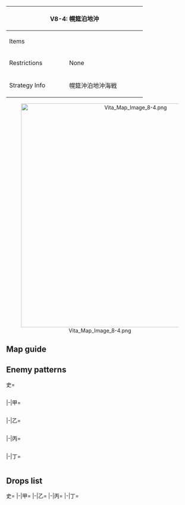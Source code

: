 {| class="article-table" style="width:100%;"
|-
! colspan="2" style="text-align:center;width:70%;" | V8-4: 幌筵泊地沖
| rowspan="3" style="text-align:center;width:30%;" | [[File:Vita Map Banner 8-4.png|400px]]
|-
! Items
| {{Fuel}}{{Ammo}}
|-
! Restrictions
| None
|-
! Strategy Info
|幌筵沖泊地沖海戦
|北方の我が重要拠点、幌筵泊地方面に敵の大規模な艦隊の接近<br>が確認された。北方艦隊全力を以て出撃し、これを撃滅せよ！
|}
<center>[[File:Vita Map Image 8-4.png|600px]]</center>
==Map guide==
{{Map/Branching
|id = V8-4
|0 -> A/storm, B = * Random 50%/50% chance
|B -> D, E =*Meet any of the following requirements to route to E :
**CV(B) + (F)BB(V) ≧ 1
**SS(V) ≧ 3
*Do not meet the requirements for E and meet the following ones to route to D :
**CL is Fleet flagship and DD ≧ 3
**1 ≧ CA ≧ 2 and DD ≧ 3
*Failure to meet any of the above requirements triggers random routing:
**25% chance for D
**75% chance for E
|C -> E = *Meet any of the following requirements :
**CV(B) + (F)BB(V) ≧ 1
**SS(V) ≧ 1
**DD ≦ 1
|C -> F =* Do not meet the requirements for E
|E -> F, G/resource =*Having more than 1 CV(B) + (F)BB(V) '''FORCES''' F
*Otherwise, meet any of the following requirements to route to G:
** DD ≧ 4
** {{ShipLink|Akitsu Maru}} in the fleet and DD ≧ 2
** DD ≧ 3 and CL ≧ 1
*Not meeting the requirements for G and having SS(V) ≧ 2 routes to F.
*Failure to meet any of the above mentioned requirements triggers random routing:
**35% chance for G
**65% chance for F
}}

==Enemy patterns==
<tabber>史=
<div class="scrollable" style="width:800px;max-height:400px;overflow:auto;">
{{Map/Nodes|name=北方潜水艦隊
|B
|Normal/BaseXP
|{{Formation|Echelon}}
|100
|534
|532
|532
|530
|530
|-
|B
|Normal/BaseXP
|{{Formation|Line Abreast}}
|100
|534
|532
|532
|530
|530
|-
}}
{{Map/Nodes|name=深海北方水雷戦隊 I群
|C
|Normal/BaseXP
|{{Formation|Line Ahead}}
|120
|555
|559
|559
|576
|575
|575
|-
|C
|Normal/BaseXP
|{{Formation|Double Line}}
|120
|555
|559
|559
|576
|575
|575
|-
|C
|Normal/BaseXP
|{{Formation|Line Ahead}}
|100
|555
|559
|559
|575
|575
|-
|C
|Normal/BaseXP
|{{Formation|Double Line}}
|100
|555
|559
|559
|575
|575
|-
}}
{{Map/Nodes|name=深海北方水雷戦隊 II群
|D
|Normal/BaseXP
|{{Formation|Line Ahead}}
|130
|527
|555
|576
|576
|575
|575
|-
|D
|Normal/BaseXP
|{{Formation|Double Line}}
|130
|527
|555
|576
|576
|575
|575
|-
}}
{{Map/Nodes|name=北方急派任務部隊
|E
|Normal/BaseXP
|{{Formation|Diamond}}
|240
|579
|528
|529
|555
|576
|576
|-
|E
|Normal/BaseXP
|{{Formation|Diamond}}
|230
|528
|528
|529
|555
|576
|576
|-
|E
|Normal/BaseXP
|{{Formation|Diamond}}
|200
|528
|528
|529
|519
|575
|575
|-
}}
{{Map/Nodes|name=北方急派巡洋艦隊
|F
|Normal/BaseXP
|{{Formation|Line Ahead}}
|220
|555
|527
|527
|592
|576
|576
|-
|F
|Normal/BaseXP
|{{Formation|Double Line}}
|220
|555
|527
|527
|592
|576
|576
|-
|F
|Normal/BaseXP
|{{Formation|Line Ahead}}
|190
|555
|527
|527
|591
|575
|575
|-
|F
|Normal/BaseXP
|{{Formation|Double Line}}
|190
|555
|527
|527
|591
|575
|575
|-
}}
{{Map/Nodes|name=深海北方主力艦隊
|I
|Boss/BaseXP
|{{Formation|Line Ahead}}
|310
|543
|528
|529
|529
|577
|577
|-
|I
|Boss/BaseXP
|{{Formation|Line Ahead}}
|290
|543
|529
|529
|560
|576
|576
|-
|I
|Boss/BaseXP
|{{Formation|Line Ahead}}
|270
|543
|529
|529
|520
|576
|576
|-
|I
|Boss/BaseXP
|{{Formation|Line Ahead}}
|250
|543
|529
|529
|520
|575
|575
|-
}}
</div> <!-- overflow -->
|-|甲=
<div class="scrollable" style="width:800px;max-height:400px;overflow:auto;">
{{Map/Nodes|name=北方潜水艦隊
|B
|Normal/BaseXP
|{{Formation|Echelon}}
|80
|534
|532
|530
|530
|-
|B
|Normal/BaseXP
|{{Formation|Line Abreast}}
|80
|534
|532
|530
|530
|-
|B
|Normal/BaseXP
|{{Formation|Echelon}}
|70
|532
|532
|530
|530
|-
}}
{{Map/Nodes|name=深海北方水雷戦隊 I群
|C
|Normal/BaseXP
|{{Formation|Line Ahead}}
|100
|555
|559
|559
|575
|575
|-
|C
|Normal/BaseXP
|{{Formation|Double Line}}
|100
|555
|559
|559
|575
|575
|-
|C
|Normal/BaseXP
|{{Formation|Line Ahead}}
|70
|554
|521
|521
|501
|501
|-
|C
|Normal/BaseXP
|{{Formation|Double Line}}
|70
|554
|521
|521
|501
|501
|-
}}
{{Map/Nodes|name=深海北方水雷戦隊 II群
|D
|Normal/BaseXP
|{{Formation|Line Ahead}}
|110
|527
|555
|576
|575
|575
|-
|D
|Normal/BaseXP
|{{Formation|Double Line}}
|110
|527
|555
|576
|575
|575
|-
|D
|Normal/BaseXP
|{{Formation|Line Ahead}}
|90
|527
|519
|576
|501
|501
|-
|D
|Normal/BaseXP
|{{Formation|Double Line}}
|90
|527
|519
|576
|501
|501
|-
}}
{{Map/Nodes|name=北方急派任務部隊
|E
|Normal/BaseXP
|{{Formation|Diamond}}
|200
|528
|528
|529
|519
|575
|575
|-
|E
|Normal/BaseXP
|{{Formation|Diamond}}
|190
|528
|528
|524
|518
|575
|575
|-
|E
|Normal/BaseXP
|{{Formation|Diamond}}
|180
|528
|525
|524
|518
|575
|575
|-
|E
|Normal/BaseXP
|{{Formation|Diamond}}
|170
|528
|524
|518
|575
|501
|501
|-
}}
{{Map/Nodes|name=北方急派巡洋艦隊
|F
|Normal/BaseXP
|{{Formation|Line Ahead}}
|190
|555
|527
|527
|591
|575
|575
|-
|F
|Normal/BaseXP
|{{Formation|Double Line}}
|190
|555
|527
|527
|591
|575
|575
|-
|F
|Normal/BaseXP
|{{Formation|Line Ahead}}
|160
|555
|527
|522
|575
|501
|501
|-
|F
|Normal/BaseXP
|{{Formation|Double Line}}
|160
|555
|527
|522
|575
|501
|501
|-
}}
{{Map/Nodes|name=深海北方主力艦隊
|I
|Boss/BaseXP
|{{Formation|Line Ahead}}
|270
|543
|529
|529
|520
|576
|576
|-
|I
|Boss/BaseXP
|{{Formation|Line Ahead}}
|250
|543
|529
|529
|520
|575
|575
|-
|I
|Boss/BaseXP
|{{Formation|Line Ahead}}
|220
|543
|524
|524
|520
|575
|575
|-
|I
|Boss/BaseXP
|{{Formation|Line Ahead}}
|190
|542
|524
|520
|575
|501
|501
|-
}}
</div> <!-- overflow -->
|-|乙=
<div class="scrollable" style="width:800px;max-height:400px;overflow:auto;">
{{Map/Nodes|name=北方潜水艦隊
|B
|Normal/BaseXP
|{{Formation|Echelon}}
|70
|532
|532
|530
|530
|-
|B
|Normal/BaseXP
|{{Formation|Echelon}}
|50
|532
|530
|530
|-
|B
|Normal/BaseXP
|{{Formation|Echelon}}
|40
|530
|530
|530
|-
|B
|Normal/BaseXP
|{{Formation|Echelon}}
|30
|530
|530
|-
}}
{{Map/Nodes|name=深海北方水雷戦隊 I群
|C
|Normal/BaseXP
|{{Formation|Line Ahead}}
|70
|554
|521
|521
|501
|501
|-
|C
|Normal/BaseXP
|{{Formation|Double Line}}
|70
|554
|521
|521
|501
|501
|-
|C
|Normal/BaseXP
|{{Formation|Double Line}}
|60
|554
|521
|521
|501
|501
|-
|C
|Normal/BaseXP
|{{Formation|Double Line}}
|55
|518
|521
|501
|501
|501
|-
|C
|Normal/BaseXP
|{{Formation|Double Line}}
|50
|518
|508
|501
|501
|501
|-
}}
{{Map/Nodes|name=深海北方水雷戦隊 II群
|D
|Normal/BaseXP
|{{Formation|Line Ahead}}
|90
|527
|519
|576
|501
|501
|-
|D
|Normal/BaseXP
|{{Formation|Double Line}}
|90
|527
|519
|576
|501
|501
|-
|D
|Normal/BaseXP
|{{Formation|Line Ahead}}
|70
|522
|519
|575
|501
|501
|-
|D
|Normal/BaseXP
|{{Formation|Double Line}}
|70
|522
|519
|575
|501
|501
|-
}}
{{Map/Nodes|name=北方急派任務部隊
|E
|Normal/BaseXP
|{{Formation|Diamond}}
|180
|528
|525
|524
|518
|575
|575
|-
|E
|Normal/BaseXP
|{{Formation|Diamond}}
|170
|528
|524
|518
|575
|501
|501
|-
|E
|Normal/BaseXP
|{{Formation|Diamond}}
|160
|525
|524
|518
|575
|501
|501
|-
|E
|Normal/BaseXP
|{{Formation|Diamond}}
|150
|525
|524
|518
|501
|501
|-
}}
{{Map/Nodes|name=北方急派巡洋艦隊
|F
|Normal/BaseXP
|{{Formation|Double Line}}
|160
|555
|527
|522
|575
|501
|501
|-
|F
|Normal/BaseXP
|{{Formation|Double Line}}
|130
|554
|522
|522
|501
|501
|-
|F
|Normal/BaseXP
|{{Formation|Double Line}}
|110
|522
|522
|575
|501
|501
|-
|F
|Normal/BaseXP
|{{Formation|Double Line}}
|100
|522
|522
|501
|501
|501
|-
}}
{{Map/Nodes|name=深海北方主力艦隊
|I
|Boss/BaseXP
|{{Formation|Line Ahead}}
|190
|542
|524
|520
|575
|501
|501
|-
|I
|Boss/BaseXP
|{{Formation|Line Ahead}}
|170
|542
|524
|507
|501
|501
|-
|I
|Boss/BaseXP
|{{Formation|Line Ahead}}
|150
|542
|507
|501
|501
|501
|-
}}
</div> <!-- overflow -->
|-|丙=
<div class="scrollable" style="width:800px;max-height:400px;overflow:auto;">
{{Map/Nodes|name=北方潜水艦隊
|B
|Normal/BaseXP
|{{Formation|Echelon}}
|40
|530
|530
|530
|-
|B
|Normal/BaseXP
|{{Formation|Echelon}}
|30
|530
|530
|-
|B
|Normal/BaseXP
|{{Formation|Echelon}}
|20
|530
|-
}}
{{Map/Nodes|name=深海北方水雷戦隊 I群
|C
|Normal/BaseXP
|{{Formation|Double Line}}
|60
|554
|521
|521
|501
|501
|-
|C
|Normal/BaseXP
|{{Formation|Double Line}}
|55
|518
|521
|501
|501
|501
|-
|C
|Normal/BaseXP
|{{Formation|Double Line}}
|50
|518
|508
|501
|501
|501
|-
}}
{{Map/Nodes|name=深海北方水雷戦隊 II群
|D
|Normal/BaseXP
|{{Formation|Line Ahead}}
|70
|522
|519
|575
|501
|501
|-
|D
|Normal/BaseXP
|{{Formation|Double Line}}
|70
|522
|519
|575
|501
|501
|-
|D
|Normal/BaseXP
|{{Formation|Double Line}}
|60
|519
|575
|501
|501
|501
|-
}}
{{Map/Nodes|name=北方急派任務部隊
|E
|Normal/BaseXP
|{{Formation|Diamond}}
|150
|525
|524
|518
|501
|501
|-
|E
|Normal/BaseXP
|{{Formation|Diamond}}
|140
|525
|518
|501
|501
|501
|-
}}
{{Map/Nodes|name=北方急派巡洋艦隊
|F
|Normal/BaseXP
|{{Formation|Double Line}}
|130
|554
|522
|522
|501
|501
|-
|F
|Normal/BaseXP
|{{Formation|Double Line}}
|110
|522
|522
|575
|501
|501
|-
|F
|Normal/BaseXP
|{{Formation|Double Line}}
|100
|522
|522
|501
|501
|501
|-
}}
{{Map/Nodes|name=深海北方主力艦隊
|I
|Boss/BaseXP
|{{Formation|Line Ahead}}
|170
|542
|524
|507
|501
|501
|-
|I
|Boss/BaseXP
|{{Formation|Line Ahead}}
|150
|542
|507
|501
|501
|501
|-
|I
|Boss/BaseXP
|{{Formation|Line Ahead}}
|140
|541
|507
|501
|501
|501
|-
}}
</div> <!-- overflow -->
|-|丁=
<div class="scrollable" style="width:800px;max-height:400px;overflow:auto;">
{{Map/Nodes|name=北方潜水艦隊
|B
|Normal/BaseXP
|{{Formation|Echelon}}
|30
|530
|530
|-
|B
|Normal/BaseXP
|{{Formation|Echelon}}
|20
|530
|-
}}
{{Map/Nodes|name=深海北方水雷戦隊 I群
|C
|Normal/BaseXP
|{{Formation|Double Line}}
|50
|518
|508
|501
|501
|501
|-
}}
{{Map/Nodes|name=深海北方水雷戦隊 II群
|D
|Normal/BaseXP
|{{Formation|Double Line}}
|60
|519
|575
|501
|501
|501
|-
}}
{{Map/Nodes|name=北方急派任務部隊
|E
|Normal/BaseXP
|{{Formation|Diamond}}
|140
|525
|518
|501
|501
|501
|-
}}
{{Map/Nodes|name=北方急派巡洋艦隊
|F
|Normal/BaseXP
|{{Formation|Double Line}}
|100
|522
|522
|501
|501
|501
|-
}}
{{Map/Nodes|name=深海北方主力艦隊
|I
|Boss/BaseXP
|{{Formation|Line Ahead}}
|140
|541
|507
|501
|501
|501
|-
}}
</div> <!-- overflow -->
</tabber>

==Drops list==
<tabber>史=
{{Map/Drops
|regular = true
|no_legend = true
|filter_button = true
|nodes =  B, C, D, E, F, I
|boss = I
|{{ShipFrom|114}} : F, I
|{{ShipFrom|63}} : F, I
|{{ShipFrom|64}} : F, I
|{{ShipFrom|22}} : F, I
|{{ShipFrom|100}} : F, I
|{{ShipFrom|101}} : F, I
|{{ShipFrom|38}} : F, I
|{{ShipFrom|40}} : C, D, E, F, I
|{{ShipFrom|41}} : C, D, E, F, I
|{{ShipFrom|9}} : C, E, F, I
|{{ShipFrom|13}} : C, E, F, I
|{{ShipFrom|49}} : C, D, E, F, I
|{{ShipFrom|18}} : C, D, E, F, I
|{{ShipFrom|11}} : C, D, E, F, I
|{{ShipFrom|34}} : C, D, E, F, I
|{{ShipFrom|35}} : C, D, E, F, I
|{{ShipFrom|36}} : C, D, E, F, I
|{{ShipFrom|37}} : C, D, E, F, I
|{{ShipFrom|15}} : C, D, E, F, I
|{{ShipFrom|16}} : C, D, E, F, I
|{{ShipFrom|10}} : C, D, E, F, I
|{{ShipFrom|32}} : C, D, E, F, I
|{{ShipFrom|12}} : C, D, E, F, I
|{{ShipFrom|33}} : C, D, E, F, I
|{{ShipFrom|14}} : C, D, E, F, I
|{{ShipFrom|414}} : I
|{{ShipFrom|163}} : I
|{{ShipFrom|26}} : I
|{{ShipFrom|27}} : I
|{{ShipFrom|99}} : I
}}
|-|甲=
{{Map/Drops
|regular = true
|no_legend = true
|filter_button = true
|nodes =  B, C, D, E, F, I
|boss = I
|{{ShipFrom|114}} : I
|{{ShipFrom|63}} : F, I
|{{ShipFrom|64}} : F, I
|{{ShipFrom|22}} : D, E, F, I
|{{ShipFrom|100}} : D, E, F, I
|{{ShipFrom|101}} : C, D, E, F, I
|{{ShipFrom|38}} : C, D, E, F, I
|{{ShipFrom|40}} : C, D, E, F, I
|{{ShipFrom|41}} : C, D, E, F, I
|{{ShipFrom|9}} : C, D, E, F, I
|{{ShipFrom|13}} : C, D, E, F, I
|{{ShipFrom|49}} : B, C, D, E, F, I
|{{ShipFrom|18}} : B, C, D, E, F, I
|{{ShipFrom|11}} : C, D, E, F, I
|{{ShipFrom|34}} : C, D, E, F, I
|{{ShipFrom|35}} : C, D, E, F, I
|{{ShipFrom|36}} : C, D, E, F, I
|{{ShipFrom|37}} : C, D, E, F, I
|{{ShipFrom|15}} : C, D, E, F, I
|{{ShipFrom|16}} : C, D, E, F, I
|{{ShipFrom|10}} : C, D, E, F, I
|{{ShipFrom|32}} : C, D, E, F, I
|{{ShipFrom|12}} : C, D, E, F, I
|{{ShipFrom|33}} : C, D, E, F, I
|{{ShipFrom|14}} : B, C, D, E, F, I
|{{ShipFrom|414}} : I
|{{ShipFrom|163}} : I
|{{ShipFrom|26}} : I
|{{ShipFrom|27}} : I
|{{ShipFrom|99}} : I
}}
|-|乙=
{{Map/Drops
|regular = true
|no_legend = true
|filter_button = true
|nodes =  B, C, D, E, F, I
|boss = I
|{{ShipFrom|114}} : I
|{{ShipFrom|63}} : F, I
|{{ShipFrom|64}} : F, I
|{{ShipFrom|22}} : C, D, E, F, I
|{{ShipFrom|100}} : C, D, E, F, I
|{{ShipFrom|101}} : C, D, E, F, I
|{{ShipFrom|38}} : C, D, E, F, I
|{{ShipFrom|40}} : C, D, E, F, I
|{{ShipFrom|41}} : C, D, E, F, I
|{{ShipFrom|9}} : C, D, E, F, I
|{{ShipFrom|13}} : C, D, E, F, I
|{{ShipFrom|49}} : B, C, D, E, F, I
|{{ShipFrom|18}} : B, C, D, E, F, I
|{{ShipFrom|11}} : C, D, E, F, I
|{{ShipFrom|34}} : C, D, E, F, I
|{{ShipFrom|35}} : C, D, E, F, I
|{{ShipFrom|36}} : C, D, E, F, I
|{{ShipFrom|37}} : C, D, E, F, I
|{{ShipFrom|15}} : C, D, E, F, I
|{{ShipFrom|16}} : C, D, E, F, I
|{{ShipFrom|10}} : C, D, E, F, I
|{{ShipFrom|32}} : C, D, E, F, I
|{{ShipFrom|12}} : B, C, D, E, F, I
|{{ShipFrom|33}} : B, C, D, E, F, I
|{{ShipFrom|14}} : B, C, D, E, F, I
|{{ShipFrom|26}} : I
|{{ShipFrom|27}} : I
|{{ShipFrom|99}} : I
}}
|-|丙=
{{Map/Drops
|regular = true
|no_legend = true
|filter_button = true
|nodes =  B, C, D, E, F, I
|boss = I
|{{ShipFrom|114}} : I
|{{ShipFrom|63}} : F, I
|{{ShipFrom|64}} : F, I
|{{ShipFrom|22}} : C, D, E, F, I
|{{ShipFrom|100}} : C, D, E, F, I
|{{ShipFrom|101}} : C, D, E, F, I
|{{ShipFrom|38}} : C, D, E, F, I
|{{ShipFrom|40}} : C, D, E, F, I
|{{ShipFrom|41}} : C, D, E, F, I
|{{ShipFrom|9}} : C, D, E, F, I
|{{ShipFrom|13}} : C, D, E, F, I
|{{ShipFrom|49}} : B, C, D, E, F, I
|{{ShipFrom|18}} : B, C, D, E, F, I
|{{ShipFrom|11}} : C, D, E, F, I
|{{ShipFrom|34}} : C, D, E, F, I
|{{ShipFrom|35}} : C, D, E, F, I
|{{ShipFrom|36}} : C, D, E, F, I
|{{ShipFrom|37}} : C, D, E, F, I
|{{ShipFrom|15}} : C, D, E, F, I
|{{ShipFrom|16}} : C, D, E, F, I
|{{ShipFrom|10}} : C, D, E, F, I
|{{ShipFrom|32}} : C, D, E, F, I
|{{ShipFrom|12}} : B, C, D, E, F, I
|{{ShipFrom|33}} : B, C, D, E, F, I
|{{ShipFrom|14}} : B, C, D, E, F, I
|{{ShipFrom|26}} : I
|{{ShipFrom|27}} : I
|{{ShipFrom|99}} : I
}}
|-|丁=
{{Map/Drops
|regular = true
|no_legend = true
|filter_button = true
|nodes =  B, C, D, E, F, I
|boss = I
|{{ShipFrom|63}} : I
|{{ShipFrom|64}} : I
|{{ShipFrom|22}} : C, D, E, F, I
|{{ShipFrom|100}} : C, D, E, F, I
|{{ShipFrom|101}} : C, D, E, F, I
|{{ShipFrom|38}} : C, D, E, F, I
|{{ShipFrom|40}} : C, D, E, F, I
|{{ShipFrom|41}} : C, D, E, F, I
|{{ShipFrom|9}} : C, D, E, F, I
|{{ShipFrom|13}} : C, D, E, F, I
|{{ShipFrom|49}} : B, C, D, E, F, I
|{{ShipFrom|18}} : B, C, D, E, F, I
|{{ShipFrom|11}} : C, D, E, F, I
|{{ShipFrom|34}} : C, D, E, F, I
|{{ShipFrom|35}} : C, D, E, F, I
|{{ShipFrom|36}} : C, D, E, F, I
|{{ShipFrom|37}} : C, D, E, F, I
|{{ShipFrom|15}} : C, D, E, F, I
|{{ShipFrom|16}} : C, D, E, F, I
|{{ShipFrom|10}} : C, D, E, F, I
|{{ShipFrom|32}} : C, D, E, F, I
|{{ShipFrom|12}} : B, C, D, E, F, I
|{{ShipFrom|33}} : B, C, D, E, F, I
|{{ShipFrom|14}} : B, C, D, E, F, I
|{{ShipFrom|27}} : I
|{{ShipFrom|99}} : I
}}
</tabber>